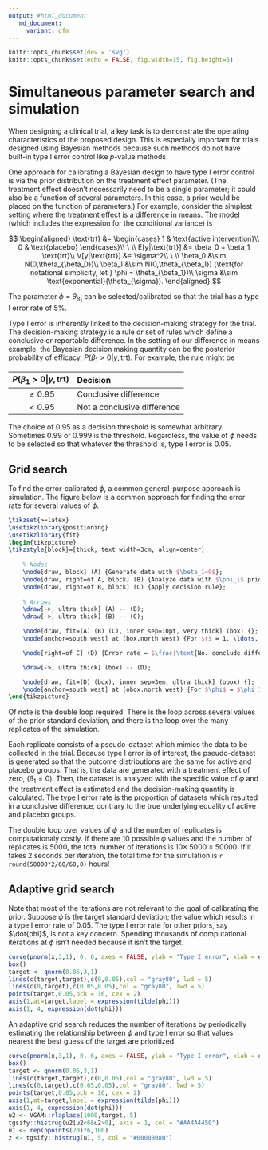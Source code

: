```yaml
---
output: #html_document
   md_document:
     variant: gfm
---
```


```r
knitr::opts_chunk$set(dev = 'svg')
knitr::opts_chunk$set(echo = FALSE, fig.width=15, fig.height=5)
```

# Simultaneous parameter search and simulation

When designing a clinical trial, a key task is to demonstrate the operating characteristics of the proposed design.  This is especially important for trials designed using Bayesian methods because such methods do not have built-in type I error control like $p$-value methods.

One approach for calibrating a Bayesian design to have type I error control is via the prior distribution on the treatment effect parameter.  (The treatment effect doesn't necessarily need to be a single parameter; it could also be a function of several parameters.  In this case, a prior would be placed on the function of parameters.)  For example, consider the simplest setting where the treatment effect is a difference in means. The model (which includes the expression for the conditional variance) is

$$
\begin{aligned}
\text{trt} &= \begin{cases} 
1 & \text{active intervention}\\
0 & \text{placebo}
\end{cases}\\
\ \\
E[y|\text{trt}] &= \beta_0 + \beta_1 \text{trt}\\
V[y|\text{trt}] &= \sigma^2\\
\ \\
\beta_0 &\sim N(0,\theta_{\beta_0})\\
\beta_1 &\sim N(0,\theta_{\beta_1}) (\text{for notational simplicity, let } \phi = \theta_{\beta_1})\\
\sigma &\sim \text{exponential}(\theta_{\sigma}).
\end{aligned}
$$


The parameter $\phi$ = $\theta_{\beta_1}$ can be selected/calibrated so that the trial has a type I error rate of 5%.

Type I error is inherently linked to the decision-making strategy for the trial.  The decision-making strategy is a rule or set of rules which define a conclusive or reportable difference.  In the setting of our difference in means example, the Bayesian decision making quantity can be the posterior probability of efficacy,  $P(\beta_1>0|y, \text{trt})$.  For example, the rule might be

| $P(\beta_1>0\vert y, \text{trt})$ | Decision |
|:---:|:---| 
| $\geq 0.95$ | Conclusive difference |
| $< 0.95$ | Not a conclusive difference |

The choice of $0.95$ as a decision threshold is somewhat arbitrary.  Sometimes $0.99$ or $0.999$ is the threshold.  Regardless, the value of $\phi$ needs to be selected so that whatever the threshold is, type I error is 0.05.

## Grid search

To find the error-calibrated $\phi$, a common general-purpose approach is simulation.  The figure below is a common approach for finding the error rate for several values of $\phi$.

```tikz
\tikzset{>=latex}
\usetikzlibrary{positioning}
\usetikzlibrary{fit}
\begin{tikzpicture}
\tikzstyle{block}=[thick, text width=3cm, align=center]
    
    % Nodes
    \node[draw, block] (A) {Generate data with $\beta_1=0$};
    \node[draw, right=of A, block] (B) {Analyze data with $\phi_i$ prior};
    \node[draw, right=of B, block] (C) {Apply decision rule};
    
    % Arrows
    \draw[->, ultra thick] (A) -- (B);
    \draw[->, ultra thick] (B) -- (C);

    \node[draw, fit=(A) (B) (C), inner sep=10pt, very thick] (box) {};
    \node[anchor=south west] at (box.north west) {For $r$ = 1, \ldots, $R$ (many thousand replicates)};

    \node[right=of C] (D) {Error rate = $\frac{\text{No. conclude difference}}{R}$};

    \draw[->, ultra thick] (box) -- (D);

    \node[draw, fit=(D) (box), inner sep=3em, ultra thick] (obox) {};
    \node[anchor=south west] at (obox.north west) {For $\phi$ = $\phi_1$, $\phi_2$, \ldots, $\phi_k$};
\end{tikzpicture}
```

Of note is the double loop required.  There is the loop across several values of the prior standard deviation, and there is the loop over the many replicates of the simulation.  

Each replicate consists of a pseudo-dataset which mimics the data to be collected in the trial.  Because type I error is of interest, the pseudo-dataset is generated so that the outcome distributions are the same for active and placebo groups.  That is, the data are generated with a treatment effect of zero, ($\beta_1=0$).  Then, the dataset is analyzed with the specific value of $\phi$ and the treatment effect is estimated and the decision-making quantity is calculated.  The type I error rate is the proportion of datasets which resulted in a conclusive difference, contrary to the true underlying equality of active and placebo groups.

The double loop over values of $\phi$ and the number of replicates is computationaly costly.  If there are 10 possible  $\phi$ values and the number of replicates is 5000, the total number of iterations is 10$\times$ 5000 = 50000.  If it takes 2 seconds per iteration, the total time for the simulation is `r round(50000*2/60/60,0)` hours!

## Adaptive grid search

Note that most of the iterations are not relevant to the goal of calibrating the prior.  Suppose $\tilde{\phi}$ is the target standard deviation; the value which results in a type I error rate of 0.05.  The type I error rate for other priors, say $\dot{phi}$, is not a key concern.  Spending thousands of computational iterations at $\dot{\phi}$ isn't needed because it isn't the target.

```r
curve(pnorm(x,3,1), 0, 6, axes = FALSE, ylab = "Type I error", xlab = expression(phi), lwd = 5, ylim = c(-0.1,1.1))
box()
target <- qnorm(0.05,3,1)
lines(c(target,target),c(0,0.05),col = "gray80", lwd = 5)
lines(c(0,target),c(0.05,0.05),col = "gray80", lwd = 5)
points(target,0.05,pch = 16, cex = 2)
axis(1,at=target,label = expression(tilde(phi)))
axis(1, 4, expression(dot(phi)))
```

An adaptive grid search reduces the number of iterations by periodically estimating the relationship between $\phi$ and type I error so that values nearest the best guess of the target are prioritized.

```r
curve(pnorm(x,3,1), 0, 6, axes = FALSE, ylab = "Type I error", xlab = expression(phi), lwd = 5, ylim = c(-0.1,1.1))
box()
target <- qnorm(0.05,3,1)
lines(c(target,target),c(0,0.05),col = "gray80", lwd = 5)
lines(c(0,target),c(0.05,0.05),col = "gray80", lwd = 5)
points(target,0.05,pch = 16, cex = 2)
axis(1,at=target,label = expression(tilde(phi)))
axis(1, 4, expression(dot(phi)))
u2 <- VGAM::rlaplace(1000,target,.5)
tgsify::histrug(u2[u2<6&u2>0], axis = 1, col = "#AA4A4450")
u1 <- rep(ppoints(20)*6,100)
z <- tgsify::histrug(u1, 5, col = "#00008080")
```

